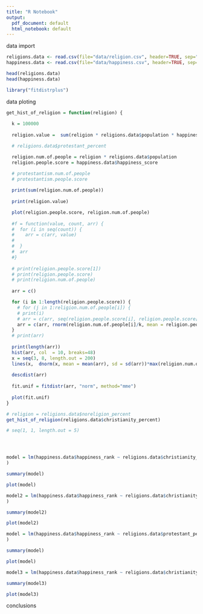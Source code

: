 ```yaml
---
title: "R Notebook"
output:
  pdf_document: default
  html_notebook: default
---
```


data import
```r

religions.data <- read.csv(file="data/religion.csv", header=TRUE, sep=",")
happiness.data <- read.csv(file="data/happiness.csv", header=TRUE, sep=",")

head(religions.data)
head(happiness.data)

library("fitdistrplus")

```


data ploting
```r

get_hist_of_religion = function(religion) {
  
  k = 100000
  
  religion.value =  sum(religion * religions.data$population * happiness.data$happiness_score) / sum(religions.data$population * religion)

  # religions.data$protestant_percent

  religion.num.of.people = religion * religions.data$population
  religion.people.score = happiness.data$happiness_score

  # protestantism.num.of.people
  # protestantism.people.score
  
  print(sum(religion.num.of.people))
  
  print(religion.value)

  plot(religion.people.score, religion.num.of.people)
  
  #f = function(value, count, arr) {
  #  for (i in seq(count)) {
  #    arr = c(arr, value)
  #  
  #  }
  #  arr 
  #}
  
  # print(religion.people.score[1])
  # print(religion.people.score)
  # print(religion.num.of.people)
  
  arr = c()

  for (i in 1:length(religion.people.score)) {
    # for (j in 1:religion.num.of.people[i]) {
    # print(i)
    # arr = c(arr, seq(religion.people.score[i], religion.people.score[i], length.out = religion.num.of.people[i]/1000))
    arr = c(arr, rnorm(religion.num.of.people[i]/k, mean = religion.people.score[i], sd = happiness.data$standard_error[i]))
  }
  # print(arr)
  
  print(length(arr))
  hist(arr, col  = 10, breaks=48)
  x = seq(3, 8, length.out = 200)
  lines(x,  dnorm(x, mean = mean(arr), sd = sd(arr))*max(religion.num.of.people)/k )
  
  descdist(arr)
  
  fit.unif = fitdistr(arr, "norm", method="mme")
  
  plot(fit.unif)
}

# religion = religions.data$noreligion_percent
get_hist_of_religion(religions.data$christianity_percent)

# seq(1, 1, length.out = 5)




```

```r



```

```r

model = lm(happiness.data$happiness_rank ~ religions.data$christianity_percent + religions.data$judaism_percent + religions.data$islam_percent + religions.data$buddhism_percent + religions.data$zoroastrianism_percent + religions.data$hinduism_percent + religions.data$bahaâ..i_percent + religions.data$taoism_percent + religions.data$jainism_percent + religions.data$confucianism_percent + religions.data$syncretism_percent + religions.data$animism_percent + religions.data$noreligion_percent + religions.data$otherreligion_percent
)

summary(model)

plot(model)
```

```r

model2 = lm(happiness.data$happiness_rank ~ religions.data$christianity_percent + religions.data$judaism_percent + religions.data$islam_percent + religions.data$buddhism_percent + religions.data$noreligion_percent
)

summary(model2)

plot(model2)
```

```r

model = lm(happiness.data$happiness_rank ~ religions.data$protestant_percent + religions.data$romancatholic_percent + religions.data$easternorthodox_percent + religions.data$anglican_percent + religions.data$otherchristianity_percent + religions.data$orthodox_percent + religions.data$conservative_percent + religions.data$reform_percent + religions.data$otherjudaism_percent + religions.data$sunni_percent + religions.data$shiâ..a_percent + religions.data$ibadhi_percent + religions.data$nationofislam_percent + religions.data$alawite_percent + religions.data$ahmadiyya_percent + religions.data$otherislam_percent + religions.data$mahayana_percent + religions.data$theravada_percent + religions.data$otherbuddhism_percent + religions.data$zoroastrianism_percent + religions.data$hinduism_percent + religions.data$bahaâ..i_percent + religions.data$taoism_percent + religions.data$jainism_percent + religions.data$confucianism_percent + religions.data$syncretism_percent + religions.data$animism_percent + religions.data$noreligion_percent + religions.data$otherreligion_percent
)

summary(model)

plot(model)
```

```r
model3 = lm(happiness.data$happiness_rank ~ religions.data$christianity_percent)

summary(model3)

plot(model3)
```
conclusions
